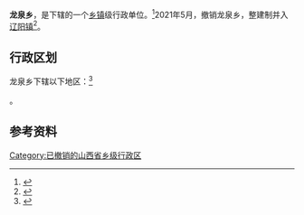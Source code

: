 {{中国乡级行政区
|景观照片文件名 = 
|景观照片描述 = 
|汉语拼音 = 
|其他语言 = 
|其他语言名称 = 
|旧称 = 
|地名出处 = 
|位置图文件名 = 
|位置图描述 = 
|自定义图片= 
|建置时间 = 
|政府驻地 = 
|毗邻 = 
|总面积 = 
|总人口 = 
|总人口年份 = 
|户籍人口 = 
|户籍人口年份 = 
|常住人口 = 
|常住人口年份 = 
|人口密度 = 
|GDP = 
|GDP年份 = 
|邮政编码 = 
|电话区号 = 354
|官方网站 = 
|网站名称 = 
|14/07/22/202/000}}

'''龙泉乡'''，是{{PRC admin/fullname|14/07/22/202/000|3}}下辖的一个[[乡镇|乡镇]]级行政单位。<ref>{{PRC admin/ref sgc|{{PRC admin/parent|14/07/22/202/000}}}}</ref>2021年5月，撤销龙泉乡，整建制并入[[辽阳镇|辽阳镇]]<ref>{{Cite web|title=晋中市人民政府关于各县（区、市）乡级行政区划调整的公告|url=https://www.sxjz.gov.cn/xwzx/tzgg/content_365009?SessionVerify=018198bb-c875-4700-8a93-20da92320770|access-date=2022-06-09|date=2021-04-26|publisher=晋中市人民政府}}</ref>。

== 行政区划 ==

龙泉乡下辖以下地区：<ref>{{PRC admin/ref sgc|14/07/22/202/000}}</ref>

{{PRC admin/children|14/07/22/202/000}}。

== 参考资料 ==

{{reflist}}

{{行政区划小作品}}
{{PRC admin/navcat|14/07/22/202/000}}

[[Category:已撤销的山西省乡级行政区|Category:已撤销的山西省乡级行政区]]